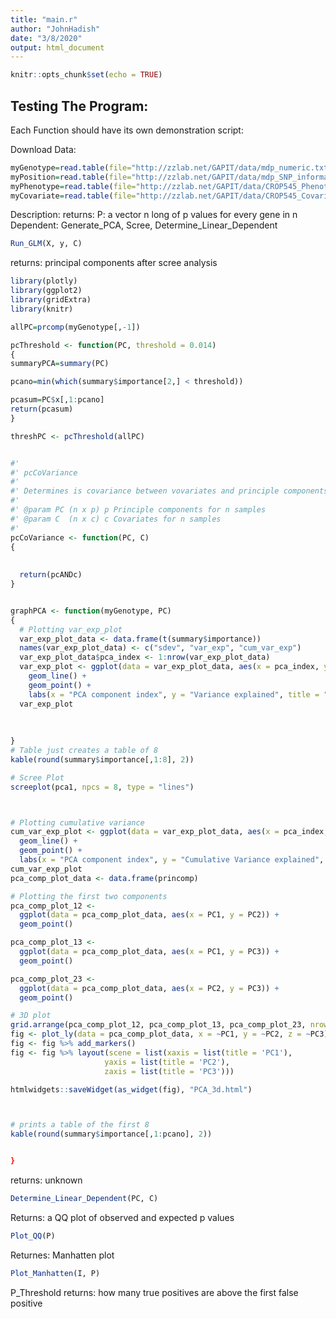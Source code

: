 ```yaml
---
title: "main.r"
author: "JohnHadish"
date: "3/8/2020"
output: html_document
---
```


```r
knitr::opts_chunk$set(echo = TRUE)
```

## Testing The Program:
Each Function should have its own demonstration script: 

Download Data:
```r
myGenotype=read.table(file="http://zzlab.net/GAPIT/data/mdp_numeric.txt",head=T)
myPosition=read.table(file="http://zzlab.net/GAPIT/data/mdp_SNP_information.txt",head=T)
myPhenotype=read.table(file="http://zzlab.net/GAPIT/data/CROP545_Phenotype.txt",head=T)
myCovariate=read.table(file="http://zzlab.net/GAPIT/data/CROP545_Covariates.txt",head=T)
```



Description: 
returns: P: a vector n long of p values for every gene in n
Dependent: Generate_PCA, Scree, Determine_Linear_Dependent
```r
Run_GLM(X, y, C)
```

returns: principal components after scree analysis
```r
library(plotly)
library(ggplot2)
library(gridExtra)
library(knitr)

allPC=prcomp(myGenotype[,-1])

pcThreshold <- function(PC, threshold = 0.014)
{                
summaryPCA=summary(PC)

pcano=min(which(summary$importance[2,] < threshold))

pcasum=PC$x[,1:pcano]
return(pcasum)
}

threshPC <- pcThreshold(allPC)


#'
#' pcCoVariance
#'
#' Determines is covariance between vovariates and principle components
#'
#' @param PC (n x p) p Principle components for n samples
#' @param C  (n x c) c Covariates for n samples
#'
pcCoVariance <- function(PC, C)
{
  
  
  return(pcANDc)
}


graphPCA <- function(myGenotype, PC)
{
  # Plotting var_exp_plot
  var_exp_plot_data <- data.frame(t(summary$importance))
  names(var_exp_plot_data) <- c("sdev", "var_exp", "cum_var_exp") 
  var_exp_plot_data$pca_index <- 1:nrow(var_exp_plot_data) 
  var_exp_plot <- ggplot(data = var_exp_plot_data, aes(x = pca_index, y = var_exp)) +
    geom_line() +
    geom_point() +
    labs(x = "PCA component index", y = "Variance explained", title = "GAPIT Demo GT: Variance Explained")
  var_exp_plot
  
  
  
}
# Table just creates a table of 8
kable(round(summary$importance[,1:8], 2))

# Scree Plot
screeplot(pca1, npcs = 8, type = "lines")



# Plotting cumulative variance
cum_var_exp_plot <- ggplot(data = var_exp_plot_data, aes(x = pca_index, y = cum_var_exp)) +
  geom_line() +
  geom_point() +
  labs(x = "PCA component index", y = "Cumulative Variance explained", title = "GAPIT Demo GT: Cumulative Variance Explained")
cum_var_exp_plot
pca_comp_plot_data <- data.frame(princomp)

# Plotting the first two components
pca_comp_plot_12 <- 
  ggplot(data = pca_comp_plot_data, aes(x = PC1, y = PC2)) +
  geom_point()

pca_comp_plot_13 <-
  ggplot(data = pca_comp_plot_data, aes(x = PC1, y = PC3)) +
  geom_point()

pca_comp_plot_23 <-
  ggplot(data = pca_comp_plot_data, aes(x = PC2, y = PC3)) +
  geom_point()

# 3D plot
grid.arrange(pca_comp_plot_12, pca_comp_plot_13, pca_comp_plot_23, nrow = 2, ncol = 2, top = "GAPIT Demo GT: Principal Components")
fig <- plot_ly(data = pca_comp_plot_data, x = ~PC1, y = ~PC2, z = ~PC3)
fig <- fig %>% add_markers()
fig <- fig %>% layout(scene = list(xaxis = list(title = 'PC1'),
                     yaxis = list(title = 'PC2'),
                     zaxis = list(title = 'PC3')))

htmlwidgets::saveWidget(as_widget(fig), "PCA_3d.html")



# prints a table of the first 8
kable(round(summary$importance[,1:pcano], 2))


}


```


returns: unknown
```r

Determine_Linear_Dependent(PC, C)
```



Returns: a QQ plot of observed and expected p values
```r
Plot_QQ(P)
```

Returnes: Manhatten plot
```r
Plot_Manhatten(I, P)
```

P_Threshold
returns: how many true positives are above the first false positive
```r
```





